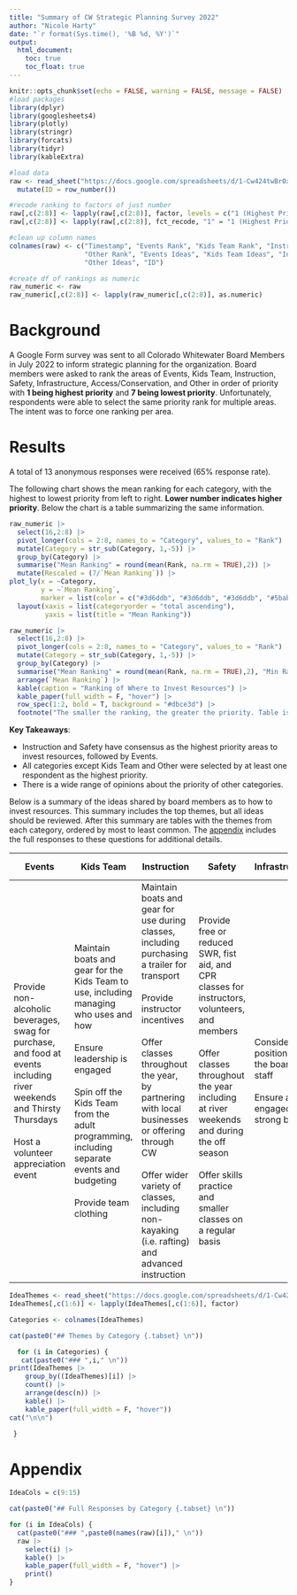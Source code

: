 ```yaml
---
title: "Summary of CW Strategic Planning Survey 2022"
author: "Nicole Harty"
date: "`r format(Sys.time(), '%B %d, %Y')`"
output: 
  html_document:
    toc: true
    toc_float: true
---
```


```r
knitr::opts_chunk$set(echo = FALSE, warning = FALSE, message = FALSE)
#load packages
library(dplyr)
library(googlesheets4)
library(plotly)
library(stringr)
library(forcats)
library(tidyr)
library(kableExtra)

#load data
raw <- read_sheet("https://docs.google.com/spreadsheets/d/1-Cw424twBr0x6iOep4WLx63IHO9YosLsVDtXKtyP9xs/edit?resourcekey#gid=23067850", col_types = "c", sheet = 1) |>
  mutate(ID = row_number())

```

```r
#recode ranking to factors of just number
raw[,c(2:8)] <- lapply(raw[,c(2:8)], factor, levels = c("1 (Highest Priority)", "2", "3", "4", "5", "6", "7 (Lowest Priority)"))
raw[,c(2:8)] <- lapply(raw[,c(2:8)], fct_recode, "1" = "1 (Highest Priority)", "7" = "7 (Lowest Priority)")

#clean up column names
colnames(raw) <- c("Timestamp", "Events Rank", "Kids Team Rank", "Instruction Rank", "Safety Rank", "Infrastructure Rank", "Access and Conservation Rank", 
                   "Other Rank", "Events Ideas", "Kids Team Ideas", "Instruction Ideas", "Safety Ideas", "Infrastructure Ideas", "Access and Conservation Ideas",
                   "Other Ideas", "ID")

#create df of rankings as numeric
raw_numeric <- raw
raw_numeric[,c(2:8)] <- lapply(raw_numeric[,c(2:8)], as.numeric)
```

# Background  
A Google Form survey was sent to all Colorado Whitewater Board Members in July 2022 to inform strategic planning for the organization. Board members were asked to rank the areas of Events, Kids Team, Instruction, Safety, Infrastructure, Access/Conservation, and Other in order of priority with **1 being highest priority** and **7 being lowest priority**. Unfortunately, respondents were able to select the same priority rank for multiple areas. The intent was to force one ranking per area.

# Results  
A total of 13 anonymous responses were received (65% response rate).  

The following chart shows the mean ranking for each category, with the highest to lowest priority from left to right. **Lower number indicates higher priority**. Below the chart is a table summarizing the same information.  

```r
raw_numeric |>
  select(16,2:8) |>
  pivot_longer(cols = 2:8, names_to = "Category", values_to = "Rank") |>
  mutate(Category = str_sub(Category, 1,-5)) |>
  group_by(Category) |>
  summarise("Mean Ranking" = round(mean(Rank, na.rm = TRUE),2)) |>
  mutate(Rescaled = (7/`Mean Ranking`)) |>
plot_ly(x = ~Category,
        y = ~`Mean Ranking`,
        marker = list(color = c("#3d6ddb", "#3d6ddb", "#3d6ddb", "#5bab49", "#3d6ddb", "#3d6ddb", "#5bab49"))) %>%
  layout(xaxis = list(categoryorder = "total ascending"),
         yaxis = list(title = "Mean Ranking"))
```

```r
raw_numeric |>
  select(16,2:8) |>
  pivot_longer(cols = 2:8, names_to = "Category", values_to = "Rank") |>
  mutate(Category = str_sub(Category, 1,-5)) |>
  group_by(Category) |>
  summarise("Mean Ranking" = round(mean(Rank, na.rm = TRUE),2), "Min Ranking" = min(Rank, na.rm = TRUE), "Max Ranking" = max(Rank, na.rm = TRUE)) |>
  arrange(`Mean Ranking`) |>
  kable(caption = "Ranking of Where to Invest Resources") |>
  kable_paper(full_width = F, "hover") |>
  row_spec(1:2, bold = T, background = "#dbce3d") |>
  footnote("The smaller the ranking, the greater the priority. Table is ordered from highest priority to lowest priority.")

```
**Key Takeaways**:  

* Instruction and Safety have consensus as the highest priority areas to invest resources, followed by Events.  
* All categories except Kids Team and Other were selected by at least one respondent as the highest priority.  
* There is a wide range of opinions about the priority of other categories.  

Below is a summary of the ideas shared by board members as to how to invest resources. This summary includes the top themes, but all ideas should be reviewed. After this summary are tables with the themes from each category, ordered by most to least common. The [appendix](#appendix) includes the full responses to these questions for additional details.  

|Events|Kids Team|Instruction|Safety|Infrastructure|Access and Conservation|  
|-----|------|-----|-----|-----|-----|  
|Provide non-alcoholic beverages, swag for purchase, and food at events including river weekends and Thirsty Thursdays<br><br>Host a volunteer appreciation event | Maintain boats and gear for the Kids Team to use, including managing who uses and how<br><br>Ensure leadership is engaged<br><br>Spin off the Kids Team from the adult programming, including separate events and budgeting<br><br>Provide team clothing | Maintain boats and gear for use during classes, including purchasing a trailer for transport<br><br>Provide instructor incentives<br><br>Offer classes throughout the year, by partnering with local businesses or offering through CW<br><br>Offer wider variety of classes, including non-kayaking (i.e. rafting) and advanced instruction | Provide free or reduced SWR, fist aid, and CPR classes for instructors, volunteers, and members<br><br>Offer classes throughout the year including at river weekends and during the off season<br><br>Offer skills practice and smaller classes on a regular basis | Consider paid positions on the board or staff<br><br>Ensure an engaged, strong board | Host member volunteer days such as river clean-up days or adopt-a-highway near rivers<br><br>Invest in access and play wave improvements for the Blue River, Golden Bleacher Hole and/or BV Pocket Wave |


```r
IdeaThemes <- read_sheet("https://docs.google.com/spreadsheets/d/1-Cw424twBr0x6iOep4WLx63IHO9YosLsVDtXKtyP9xs/edit?resourcekey#gid=23067850", col_types = "c", sheet = 2) 
IdeaThemes[,c(1:6)] <- lapply(IdeaThemes[,c(1:6)], factor)

```

```r
Categories <- colnames(IdeaThemes)

cat(paste0("## Themes by Category {.tabset} \n"))

  for (i in Categories) {
   cat(paste0("### ",i," \n"))
print(IdeaThemes |>
    group_by((IdeaThemes)[i]) |>
    count() |>
    arrange(desc(n)) |>
    kable() |>
    kable_paper(full_width = F, "hover"))    
cat("\n\n")

 }
```

# Appendix {#appendix}  
```r
IdeaCols = c(9:15)

cat(paste0("## Full Responses by Category {.tabset} \n"))

for (i in IdeaCols) {
  cat(paste0("### ",paste0(names(raw)[i])," \n"))
  raw |>
    select(i) |>
    kable() |>
    kable_paper(full_width = F, "hover") |>
    print()
}

```